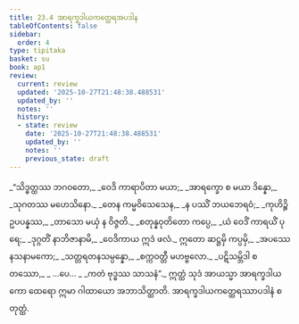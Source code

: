 ```yaml
---
title: 23.4 အာရက္ခဒါယကတ္ထေရအပဒါန
tableOfContents: false
sidebar:
  order: 4
type: tipitaka
basket: su
book: ap1
review:
  current: review
  updated: '2025-10-27T21:48:38.488531'
  updated_by: ''
  notes: ''
  history:
  - state: review
    date: '2025-10-27T21:48:38.488531'
    updated_by: ''
    notes: ''
    previous_state: draft
---
```



<ReviewStatus review={frontmatter.review} showDetails={true} />

<HypothesisAnnotation frontmatter={frontmatter} />

<DynamicBreadcrumb />

<Division number="19" book="ap1" e="ch" v="20" p="240">

<Paragraph number="2923" type="verses" book="ap1">
_“သိဒ္ဓတ္ထဿ ဘဂဝတော,_  
_ဝေဒိ ကာရာပိတာ မယာ;_  
_အာရက္ခော စ မယာ ဒိန္နော,_  
_သုဂတဿ မဟေသိနော._  

</Paragraph>

</Division>
<Division number="20" book="ap1" e="ch" v="20" p="241">

<Paragraph number="2924" type="verses" book="ap1">
_တေန ကမ္မဝိသေသေန,_  
_န ပဿိံ ဘယဘေရဝံ;_  
_ကုဟိဉ္စိ ဥပပန္နဿ,_  
_တာသော မယှံ န ဝိဇ္ဇတိ._  

</Paragraph>

</Division>
<Division number="21" book="ap1" e="ch" v="20" p="241">

<Paragraph number="2925" type="verses" book="ap1">
_စတုန္နဝုတိတော ကပ္ပေ,_  
_ယံ ဝေဒိံ ကာရယိံ ပုရေ;_  
_ဒုဂ္ဂတိံ နာဘိဇာနာမိ,_  
_ဝေဒိကာယ ဣဒံ ဖလံ._  

</Paragraph>

</Division>
<Division number="22" book="ap1" e="ch" v="20" p="241">

<Paragraph number="2926" type="verses" book="ap1">
ဣတော ဆဋ္ဌမှိ ကပ္ပမှိ,_  
_အပဿေနသနာမကော;_  
_သတ္တရတနသမ္ပန္နော,_  
_စက္ကဝတ္တီ မဟဗ္ဗလော._  

</Paragraph>

</Division>
<Division number="23" book="ap1" e="ch" v="20" p="241">

<Paragraph number="2927" type="verses" book="ap1">
_ပဋိသမ္ဘိဒါ စတဿော,_  
_ …ပေ… _  
_ကတံ ဗုဒ္ဓဿ သာသနံ”._  

</Paragraph>

<Paragraph number="2928" book="ap1">
ဣတ္ထံ သုဒံ အာယသ္မာ အာရက္ခဒါယကော ထေရော ဣမာ ဂါထာယော အဘာသိတ္ထာတိ.

</Paragraph>
</Division>

<Paragraph number="2929" type="center" book="ap1">
အာရက္ခဒါယကတ္ထေရဿာပဒါနံ စတုတ္ထံ.
</Paragraph>